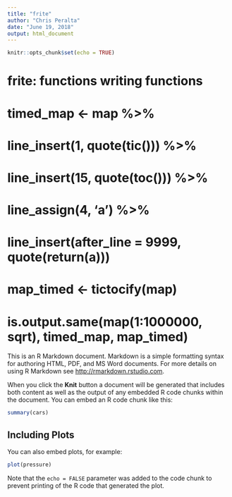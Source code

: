 ```yaml
---
title: "frite"
author: "Chris Peralta"
date: "June 19, 2018"
output: html_document
---
```


```r
knitr::opts_chunk$set(echo = TRUE)
```

# frite: functions writing functions

# timed_map <- map %>%
#   line_insert(1, quote(tic())) %>%
#   line_insert(15, quote(toc())) %>%
#   line_assign(4, 'a') %>%
#   line_insert(after_line = 9999, quote(return(a)))
#
# map_timed <- tictocify(map)
#
# is.output.same(map(1:1000000, sqrt), timed_map, map_timed)


This is an R Markdown document. Markdown is a simple formatting syntax for authoring HTML, PDF, and MS Word documents. For more details on using R Markdown see <http://rmarkdown.rstudio.com>.

When you click the **Knit** button a document will be generated that includes both content as well as the output of any embedded R code chunks within the document. You can embed an R code chunk like this:

```r
summary(cars)
```

## Including Plots

You can also embed plots, for example:

```r
plot(pressure)
```

Note that the `echo = FALSE` parameter was added to the code chunk to prevent printing of the R code that generated the plot.
